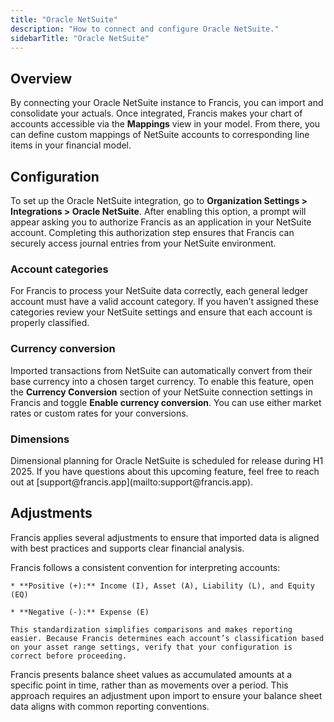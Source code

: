 ```yaml
---
title: "Oracle NetSuite"
description: "How to connect and configure Oracle NetSuite."
sidebarTitle: "Oracle NetSuite"
---
```


## Overview

By connecting your Oracle NetSuite instance to Francis, you can import and consolidate your actuals. Once integrated, Francis makes your chart of accounts accessible via the **Mappings** view in your model. From there, you can define custom mappings of NetSuite accounts to corresponding line items in your financial model.

## Configuration

To set up the Oracle NetSuite integration, go to **Organization Settings > Integrations > Oracle NetSuite**. After enabling this option, a prompt will appear asking you to authorize Francis as an application in your NetSuite account. Completing this authorization step ensures that Francis can securely access journal entries from your NetSuite environment.

### Account categories

For Francis to process your NetSuite data correctly, each general ledger account must have a valid account category. If you haven’t assigned these categories review your NetSuite settings and ensure that each account is properly classified.

### Currency conversion

Imported transactions from NetSuite can automatically convert from their base currency into a chosen target currency. To enable this feature, open the **Currency Conversion** section of your NetSuite connection settings in Francis and toggle **Enable currency conversion**. You can use either market rates or custom rates for your conversions.

### Dimensions

<Info>
  Dimensional planning for Oracle NetSuite is scheduled for release during H1 2025. If you have questions about this upcoming feature, feel free to reach out at [support@francis.app](mailto:support@francis.app).
</Info>

## Adjustments

Francis applies several adjustments to ensure that imported data is aligned with best practices and supports clear financial analysis.

<Tabs>
  <Tab title="Number convention">
    Francis follows a consistent convention for interpreting accounts:

    * **Positive (+):** Income (I), Asset (A), Liability (L), and Equity (EQ)

    * **Negative (-):** Expense (E)

    This standardization simplifies comparisons and makes reporting easier. Because Francis determines each account’s classification based on your asset range settings, verify that your configuration is correct before proceeding.
  </Tab>

  <Tab title="Balance sheet">
    Francis presents balance sheet values as accumulated amounts at a specific point in time, rather than as movements over a period. This approach requires an adjustment upon import to ensure your balance sheet data aligns with common reporting conventions.
  </Tab>
</Tabs>